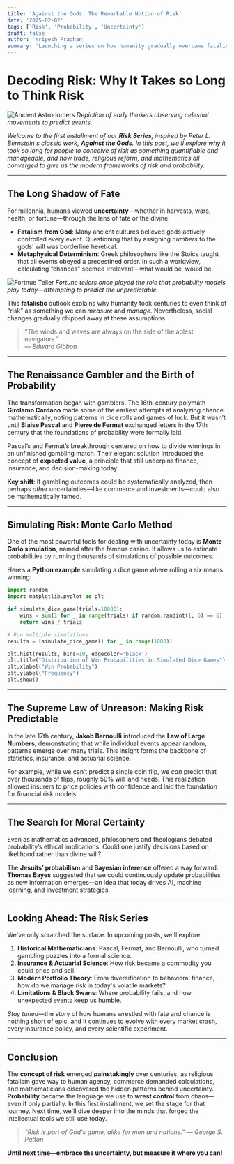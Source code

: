 ```yaml
---
title: 'Against the Gods: The Remarkable Notion of Risk'
date: '2025-02-02'
tags: ['Risk', 'Probability', 'Uncertainty']
draft: false
author: 'Nripesh Pradhan'
summary: 'Launching a series on how humanity gradually overcame fatalism and mysticism to develop the modern concept of risk.'
---
```


# Decoding Risk: Why It Takes so Long to Think Risk

![Ancient Astronomers](/static/blog/ancient-astronomer.png)
_Depiction of early thinkers observing celestial movements to predict events._

*Welcome to the first installment of our **Risk Series**, inspired by Peter L. Bernstein's classic work, **Against the Gods**. In this post, we'll explore why it took so long for people to conceive of risk as something *quantifiable* and *manageable*, and how trade, religious reform, and mathematics all converged to give us the modern frameworks of risk and probability.*

---

## The Long Shadow of Fate

For millennia, humans viewed **uncertainty**—whether in harvests, wars, health, or fortune—through the lens of fate or the divine:

- **Fatalism from God**: Many ancient cultures believed gods actively controlled every event. Questioning that by assigning _numbers_ to the gods' will was borderline heretical.
- **Metaphysical Determinism**: Greek philosophers like the Stoics taught that all events obeyed a predestined order. In such a worldview, calculating “chances” seemed irrelevant—what would be, would be.

![Fortnue Teller](/static/blog/fortune-teller.png)
_Fortune tellers once played the role that probability models play today—attempting to predict the unpredictable._

This **fatalistic** outlook explains why humanity took centuries to even think of “risk” as something we can _measure_ and _manage_. Nevertheless, social changes gradually chipped away at these assumptions.

> “The winds and waves are always on the side of the ablest navigators.”  
> _— Edward Gibbon_

---

## The Renaissance Gambler and the Birth of Probability

The transformation began with gamblers. The 16th-century polymath **Girolamo Cardano** made some of the earliest attempts at analyzing chance mathematically, noting patterns in dice rolls and games of luck. But it wasn’t until **Blaise Pascal** and **Pierre de Fermat** exchanged letters in the 17th century that the foundations of probability were formally laid.

Pascal’s and Fermat’s breakthrough centered on how to divide winnings in an unfinished gambling match. Their elegant solution introduced the concept of **expected value**, a principle that still underpins finance, insurance, and decision-making today.

**Key shift**: If gambling outcomes could be systematically analyzed, then perhaps _other_ uncertainties—like commerce and investments—could also be mathematically tamed.

---

## Simulating Risk: Monte Carlo Method

One of the most powerful tools for dealing with uncertainty today is **Monte Carlo simulation**, named after the famous casino. It allows us to estimate probabilities by running thousands of simulations of possible outcomes.

Here’s a **Python example** simulating a dice game where rolling a six means winning:

```python
import random
import matplotlib.pyplot as plt

def simulate_dice_game(trials=10000):
    wins = sum(1 for _ in range(trials) if random.randint(1, 6) == 6)
    return wins / trials

# Run multiple simulations
results = [simulate_dice_game() for _ in range(1000)]

plt.hist(results, bins=10, edgecolor='black')
plt.title("Distribution of Win Probabilities in Simulated Dice Games")
plt.xlabel("Win Probability")
plt.ylabel("Frequency")
plt.show()
```

---

## The Supreme Law of Unreason: Making Risk Predictable

In the late 17th century, **Jakob Bernoulli** introduced the **Law of Large Numbers**, demonstrating that while individual events appear random, patterns emerge over many trials. This insight forms the backbone of statistics, insurance, and actuarial science.

For example, while we can’t predict a single coin flip, we _can_ predict that over thousands of flips, roughly 50% will land heads. This realization allowed insurers to price policies with confidence and laid the foundation for financial risk models.

---

## The Search for Moral Certainty

Even as mathematics advanced, philosophers and theologians debated probability’s ethical implications. Could one justify decisions based on likelihood rather than divine will?

The **Jesuits’ probabilism** and **Bayesian inference** offered a way forward. **Thomas Bayes** suggested that we could continuously update probabilities as new information emerges—an idea that today drives AI, machine learning, and investment strategies.

---

## Looking Ahead: The Risk Series

We've only scratched the surface. In upcoming posts, we'll explore:

1. **Historical Mathematicians**: Pascal, Fermat, and Bernoulli, who turned gambling puzzles into a formal science.
2. **Insurance & Actuarial Science**: How risk became a commodity you could price and sell.
3. **Modern Portfolio Theory**: From diversification to behavioral finance, how do we manage risk in today's volatile markets?
4. **Limitations & Black Swans**: Where probability fails, and how unexpected events keep us humble.

_Stay tuned_—the story of how humans wrestled with fate and chance is nothing short of epic, and it continues to evolve with every market crash, every insurance policy, and every scientific experiment.

---

## Conclusion

The **concept of risk** emerged **painstakingly** over centuries, as religious fatalism gave way to human agency, commerce demanded calculations, and mathematicians discovered the hidden patterns behind uncertainty. **Probability** became the language we use to **wrest control** from chaos—even if only partially. In this first installment, we set the stage for that journey. Next time, we'll dive deeper into the minds that forged the intellectual tools we still use today.

> _“Risk is part of God's game, alike for men and nations.” — George S. Patton_

**Until next time—embrace the uncertainty, but measure it where you can!**
